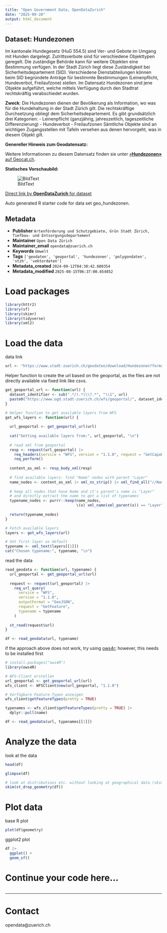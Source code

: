 ```yaml
---
title: "Open Government Data, OpenDataZurich"
date: "2025-09-28"
output: html_document
---
```


## Dataset: Hundezonen

Im kantonale Hundegesetz (HuG 554.5) sind Ver- und Gebote im Umgang mit Hunden dargelegt. Zutrittsverbote sind für verschiedene Objekttypen geregelt. Die zuständige Behörde kann für weitere Objekten eine Bestimmung verfügen. In der Stadt Zürich liegt diese Zuständigkeit bei Sicherheitsdepartement (SID). Verschiedene Dienstabteilungen können beim SID begründete Anträge für bestimmte Bestimmungen (Leinenpflicht, Hundeverbot, Freilaufzone) stellen. Im Datensatz Hundezonen sind jene Objekte aufgeführt, welche mittels Verfügung durch den Stadtrat rechtskräftig verabschiedet wurden.

**Zweck**: Die Hundezonen dienen der Bevölkerung als Information, wo was für die Hundehaltung in der Stadt Zürich gilt. Die rechtskräftige Durchsetzung obliegt dem Sicherheitsdepartement. Es gibt grundsätzlich drei Kategorien:
-	Leinenpflicht (ganzjährig, jahreszeitlich, tageszeitliche Differenzierung)
-	Hundeverbot
-	Freilaufzonen
Sämtliche Objekte sind an wichtigen Zugangsstellen mit Tafeln versehen aus denen hervorgeht, was in diesem Objekt gilt.

**Genereller Hinweis zum Geodatensatz:**


Weitere Informationen zu diesem Datensatz finden sie unter [«**Hundezonen»** auf Geocat.ch](https://www.geocat.ch/geonetwork/srv/ger/catalog.search#/metadata/64267fb4-5930-48f3-9b96-26fb65eb3b7c).				
			   

**Statisches Vorschaubild:**

![BildText](https://www.gis.stadt-zuerich.ch/zueriplan_docs/geocat/64267fb4-5930-48f3-9b96-26fb65eb3b7c.png)



[Direct link by **OpenDataZurich** for dataset](https://data.stadt-zuerich.ch/dataset/geo_hundezonen)

Auto generated R starter code for data set geo_hundezonen.

## Metadata

- **Publisher** `Artenförderung und Schutzgebiete, Grün Stadt Zürich, Tiefbau- und Entsorgungsdepartement`
- **Maintainer** `Open Data Zürich`
- **Maintainer_email** `opendata@zuerich.ch`
- **Keywords** `Umwelt`
- **Tags** `['geodaten', 'geoportal', 'hundezonen', 'polygondaten', 'stzh', 'vektordaten']`
- **Metadata_created** `2024-09-12T04:30:42.600354`
- **Metadata_modified** `2025-08-15T06:37:00.654852`


# Load packages

```r
library(httr2)
library(sf)
library(skimr)
library(tidyverse)
library(xml2)
```

# Load the data

data link
```r
url <- "https://www.stadt-zuerich.ch/geodaten/download/Hundezonen?format=geojson_link"
```


Helper function to create the url based on the geoportal, as the files are not directly available via fixed link like csvs.
```r
get_geoportal_url <- function(url) {
  dataset_identifier <- sub(".*/(.*)\\?.*", "\\1", url)
  paste0("https://www.ogd.stadt-zuerich.ch/wfs/geoportal/", dataset_identifier)
}
```

```r
# Helper function to get available layers from WFS
get_wfs_layers <- function(url) {
  
  url_geoportal <- get_geoportal_url(url)
  
  cat("Getting available layers from:", url_geoportal, "\n")
  
  # read xml from geoportal
  resp <- request(url_geoportal) |> 
    req_headers(service = "WFS", version = "1.1.0", request = "GetCapabilities") |> 
    req_perform()
  
  content_as_xml <- resp_body_xml(resp)
  
  # find available layers: find "Name" nodes with parent "Layer"
  name_nodes <- content_as_xml |> xml_ns_strip() |> xml_find_all("//Name")
  
  # keep all nodes that have Name and it's parent's name is "Layer"
  # and directly extract the name to get a list of typenames
  typename_nodes <- purrr::keep(name_nodes,
                                \(x) xml_name(xml_parent(x)) == "Layer")
  
  return(typename_nodes)
}

# Fetch available layers
layers <- get_wfs_layers(url)

# Set first layer as default
typename <- xml_text(layers[[1]])
cat("Chosen typename:", typename, "\n")
```

read the data
```r
read_geodata <- function(url, typename) {
  url_geoportal <- get_geoportal_url(url)
  
  request <- request(url_geoportal) |>
    req_url_query(
      service = "WFS",
      version = "1.1.0",
      outputFormat = "GeoJSON",
      request = "GetFeature",
      typename = typename
    )
  
  st_read(request$url)
}

df <- read_geodata(url, typename)
```

if the approach above does not work, try using [ows4r](https://eblondel.github.io/ows4R/); however, this needs to be installed first
```r
# install.packages("ows4R")
library(ows4R)

# WFS-Client erstellen
url_geoportal <- get_geoportal_url(url)
wfs_client <- WFSClient$new(url_geoportal, "1.1.0")

# Verfügbare Feature-Typen anzeigen
wfs_client$getFeatureTypes(pretty = TRUE)

typenames <- wfs_client$getFeatureTypes(pretty = TRUE) |> 
  dplyr::pull(name)

df <- read_geodata(url, typenames[[1]])
```

# Analyze the data

look at the data
```r
head(df)
```

```r
glimpse(df)
```

```r
# look at distributions etc. without looking at geographical data (skim cannot deal with geometries)
skim(st_drop_geometry(df))
```

# Plot data

base R plot
```r
plot(df$geometry)
```

ggplot2 plot
```r
df |>
  ggplot() +
  geom_sf()
```

# Continue your code here...

```r

```

------------------------------------------------------------------------

# Contact

opendata@zuerich.ch
